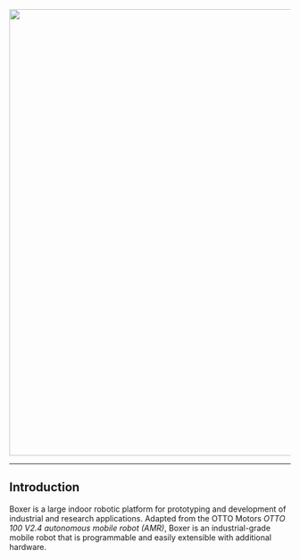 <center>
  <img src="/img/robot_boxer_1.png" width="800" />
</center>

---

## Introduction

Boxer is a large indoor robotic platform for prototyping and development of industrial and research applications.
Adapted from the OTTO Motors _OTTO 100 V2.4 autonomous mobile robot (AMR)_,
Boxer is an industrial-grade mobile robot that is programmable and easily extensible with additional hardware.
